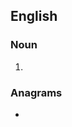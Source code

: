 ==English==

===Noun===
{{head|en|noun plural form}}

# {{plural of|handhold|lang=en}}

===Anagrams===
* {{l|en|hold hands}}